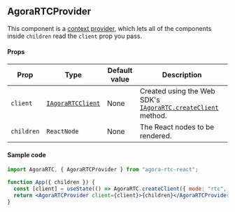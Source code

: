 ## AgoraRTCProvider

This component is a [context provider](https://react.dev/learn/passing-data-deeply-with-context), which lets all of the components inside `children` read the `client` prop you pass.

#### Props

| Prop       | Type                                                                                               | Default value | Description                                                                                                                                          |
| ---------- | -------------------------------------------------------------------------------------------------- | ------------- | ---------------------------------------------------------------------------------------------------------------------------------------------------- |
| `client`   | [`IAgoraRTCClient`](https://api-ref.agora.io/en/video-sdk/web/4.x/interfaces/iagorartcclient.html) | None          | Created using the Web SDK's [`IAgoraRTC.createClient`](https://api-ref.agora.io/en/video-sdk/web/4.x/interfaces/iagorartc.html#createclient) method. |
| `children` | `ReactNode`                                                                                        | None          | The React nodes to be rendered.                                                                                                                      |

#### Sample code

```jsx
import AgoraRTC, { AgoraRTCProvider } from "agora-rtc-react";

function App({ children }) {
  const [client] = useState(() => AgoraRTC.createClient({ mode: "rtc", codec: "vp8" }));
  return <AgoraRTCProvider client={client}>{children}</AgoraRTCProvider>;
}
```

